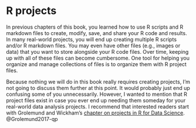 # R projects

In previous chapters of this book, you learned how to use R scripts and R markdown files to create, modify, save, and share your R code and results. In many real-world projects, you will end up creating multiple R scripts and/or R markdown files. You may even have other files (e.g., images or data) that you want to store alongside your R code files. Over time, keeping up with all of these files can become cumbersome. One tool for helping you organize and manage collections of files is to organize them with R project files. 

Because nothing we will do in this book really requires creating projects, I'm not going to discuss them further at this point. It would probably just end up confusing some of you unnecessarily. However, I wanted to mention that R project files exist in case you ever end up needing them someday for your real-world data analysis projects. I recommend that interested readers start with Grolemund and Wickham's [chapter on projects in R for Data Science](https://r4ds.had.co.nz/workflow-projects.html). @Grolemund2017-qp
